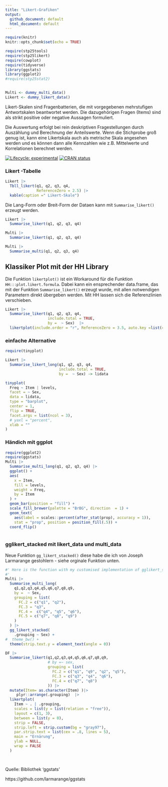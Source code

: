 ```yaml
---
title: "Likert-Grafiken"
output:
  github_document: default
  html_document: default
---
```


```r
require(knitr)
knitr::opts_chunk$set(echo = TRUE)

require(stp25tools)
require(stp25likert)
require(cowplot)
require(tidyverse)
library(ggstats)
library(ggplot2)
#require(stp25stat2)

 
Multi <- dummy_multi_data()
Likert <- dummy_likert_data()


```
 
 
Likert-Skalen sind Fragenbatterien, die mit vorgegebenen mehrstufigen Antwortskalen beantwortet werden.
 Die dazugehörigen Fragen (Items) sind als strikt positive oder negative Aussagen formuliert.
 

Die Auswertung erfolgt bei rein deskriptiven Fragestellungen durch Auszählung und Berechnung der Anteilswerte. Wenn die Stichprobe groß genug ist, kann eine Likertskala auch als metrische Skala angesehen werden und es können dann alle Kennzahlen wie z.B. Mittelwerte und Korrelationen berechnet werden. 
 
<!-- badges: start -->
[![Lifecycle: experimental](https://img.shields.io/badge/lifecycle-experimental-orange.svg)](https://www.tidyverse.org/lifecycle/#experimental)
[![CRAN status](https://www.r-pkg.org/badges/version/stp25stat2)](https://CRAN.R-project.org/package=stp25stat2)
<!-- badges: end -->

### Likert -Tabelle



```r
Likert |>
  Tbll_likert(q1, q2, q3, q4,
              ReferenceZero = 2.5) |> 
  kable(caption =" Likert-Skale")

```


 
Die Lang-Form oder Breit-Form der Dataen kann mit `Summarise_likert()` erzeugt werden.

```r

Likert |>
  Summarise_likert(q1, q2, q3, q4) 

Multi |>
  Summarise_likert(q1, q2, q3, q4) 

Multi |>
  Summarise_multi(q1, q2, q3, q4) 

```
 



## Klassiker Plot mit der HH Library

Die Funktion `likertplot()` ist ein Workaround für die Funktion `HH:::plot.likert.formula`. Dabei kann ein  ensprechender data.frame, das mit der Funktion `Summarise_likert()` erzeugt wurde, mit allen notwendigen Parametern direkt übergeben werden. Mit HH lassen sich die Referenzlinien verschieben.

 

```r


Likert |>
  Summarise_likert(q1, q2, q3, q4, 
                   include.total = TRUE, 
                   by =  ~ Sex)  |>
  likertplot(include.order = "r", ReferenceZero = 3.5, auto.key =list(columns=5))

```


### einfache Alternative

```r

require(tinyplot)

Likert |>
  Summarise_likert_long(q1, q2, q3, q4, 
                        include.total = TRUE, 
                        by =  ~ Sex) -> lidata

tinyplot(
  Freq ~ Item | levels,
  facet = ~ Sex,
  data = lidata,
  type = "barplot",
  center = 1,
  flip = TRUE,
  facet.args = list(ncol = 3),
  # yaxl = "percent",
  xlab = ""
)

```



### Händich mit ggplot

```r
require(ggplot2)
require(ggstats)
Multi |>
  Summarise_multi_long(q1, q2, q3, q4) |>
  ggplot() +
  aes(
    x = Item,
    fill = levels,
    weight = Freq,
    by = Item
  ) +
  geom_bar(position = "fill") +
  scale_fill_brewer(palette = "BrBG", direction  = 1) +
  geom_text(
    aes(label = scales::percent(after_stat(prop), accuracy = 1)),
    stat = "prop", position = position_fill(.5)) +
  coord_flip()
  
```
 
 
 
### gglikert_stacked mit likert_data und multi_data
 
Neue Funktion `gg_likert_stacked()`  diese habe die ich von Joseph Larmarange gestohlern - siehe orginale Funktion unten.
 
 
```r
#' Here is the function with my customised implementation of gglikert_stacked()
#' 
Multi |>
  Summarise_multi_long(
    q1,q2,q3,q4,q5,q6,q7,q8,q9,
    by =  ~ Sex,
    grouping = list(
      FC.2 = c("q1", "q2"),
      FC.3 = "q3",
      FC.4 =  c("q4", "q5", "q6"),
      FC.5 = c("q7", "q8", "q9")
    )
  ) |>
  gg_likert_stacked(
    .grouping ~ Sex) +
#  theme_bw() +
  theme(strip.text.y = element_text(angle = 0))


```
 
```r
DF |>
  Summarise_likert(q1,q2,q3,q4,q5,q6,q7,q8,q9,
                   # by =~ sex,
                   grouping = list(
                     FC.2 = c("q1", "q9", "q2", "q5"),
                     FC.3 = c("q3", "q4", "q6"),
                     FC.4 = c("q7", "q8")
                   )) |>  
  mutate(Item= as.character(Item) )|>
     plyr::arrange(.grouping)  |>
  likertplot(
    Item ~ . | .grouping,
    scales = list(y = list(relation = "free")),
    layout = c(1, 3),
    between = list(y = 0),
    strip = FALSE,
    strip.left = strip.custom(bg = "gray97"),
    par.strip.text = list(cex = .8, lines = 5),
    main = "Ernärung",
    ylab = NULL,
    wrap = FALSE
  )

 
```





Quelle: Bibliothek 'ggstats'

https://github.com/larmarange/ggstats

